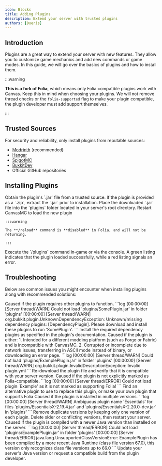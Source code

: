 ```yaml
---
icon: Blocks
title: Adding Plugins
description: Extend your server with trusted plugins
authors: [Dueris]
---
```


## Introduction

Plugins are a great way to extend your server with new features. They allow you to customize game mechanics and add new commands or game modes. In this guide, we will go over the basics of plugins and how to install them.

:::warning

**This is a fork of Folia**, which means only Folia compatible plugins work with Canvas.
Keep this in mind when choosing your plugins. We will not remove thread checks or the
`folia-supported` flag to make your plugin compatible, the plugin developer must add support themselves.

:::

## Trusted Sources

For security and reliability, only install plugins from reputable sources:

- [Modrinth](https://modrinth.com/plugins) (recommended)
- [Hangar](https://hangar.papermc.io)
- [SpigotMC](https://www.spigotmc.org/resources)
- [BukkitDev](https://dev.bukkit.org/bukkit-plugins)
- Official GitHub repositories

## Installing Plugins

<Steps>
  <Step>
    Obtain the plugin's `.jar` file from a trusted source. If the plugin is provided as a
    `.zip`, extract the `.jar` prior to installation.
  </Step>

  <Step>
    Place the downloaded `.jar` file into the `plugins` folder located in your server's root
    directory.
  </Step>

  <Step>
    Restart CanvasMC to load the new plugin
    
    :::warning
    
    The **/reload** command is **disabled** in Folia, and will not be returning.
    
    :::
  </Step>

  <Step>
    Execute the `/plugins` command in-game or via the console. A green listing indicates that
    the plugin loaded successfully, while a red listing signals an error.
  </Step>
</Steps>

## Troubleshooting

Below are common issues you might encounter when installing plugins along with recommended solutions:

<Callout type="error" title="Missing Dependencies">
  Caused if the plugin requires other plugins to function.
  ```log
  [00:00:00] [Server thread/WARN] Could not load 'plugins/SomePlugin.jar' in folder 'plugins'
  [00:00:00] [Server thread/WARN] org.bukkit.plugin.UnknownDependencyException: Unknown/missing dependency plugins: [DependencyPlugin]. Please download and install these plugins to run 'SomePlugin'.
  ```
  Install the required dependency plugins as specified in the plugin's documentation.
</Callout>

<Callout type="error" title="Invalid Plugin File">
  Caused if the plugin is either:
  1. Intended for a different modding platform (such as Forge or Fabric) and is incompatible with CanvasMC.
  2. Corrupted or incomplete due to network issues, transferring in ASCII mode instead of binary, or downloading an error page.
  ```log
  [00:00:00] [Server thread/WARN] Could not load 'plugins/ExamplePlugin.jar' in folder 'plugins'
  [00:00:00] [Server thread/WARN] org.bukkit.plugin.InvalidDescriptionException: Invalid plugin.yml
  ```  
  Re-download the plugin file and verify that it is compatible with your server version.
</Callout>

<Callout type="error" title="Not Compatible">
  Caused if the plugin is not explicitly marked as Folia-compatible.
  ```log
  [00:00:00] [Server thread/ERROR] Could not load plugin `Example' as it is not marked as supporting Folia!
  ```
  Find an alternative plugin to use to replace this plugin, or make your own plugin that supports Folia
</Callout>

<Callout type="error" title="Duplicate Plugins">
  Caused if the plugin is installed in multiple versions.
  ```log
  [00:00:00] [Server thread/WARN] Ambiguous plugin name `Essentials' for files 'plugins/EssentialsX-2.19.4.jar' and 'plugins/EssentialsX-2.20.0-dev.jar' in 'plugins'
  ```
  Remove duplicate versions by keeping only one version of each plugin. Delete older or conflicting versions, then restart your server.
</Callout>

<Callout type="error" title="Incompatible Java Version">
  Caused if the plugin is compiled with a newer Java version than installed on the server.
  ```log
  [00:00:00] [Server thread/ERROR] Could not load 'plugins/ExamplePlugin.jar' in folder 'plugins'
  [00:00:00] [Server thread/ERROR] java.lang.UnsupportedClassVersionError: ExamplePlugin has been compiled by a more recent Java Runtime (class file version 67.0), this version only recognizes class file versions up to 66.0
  ```
  Update your server's Java version or request a compatible build from the plugin developer.
</Callout>